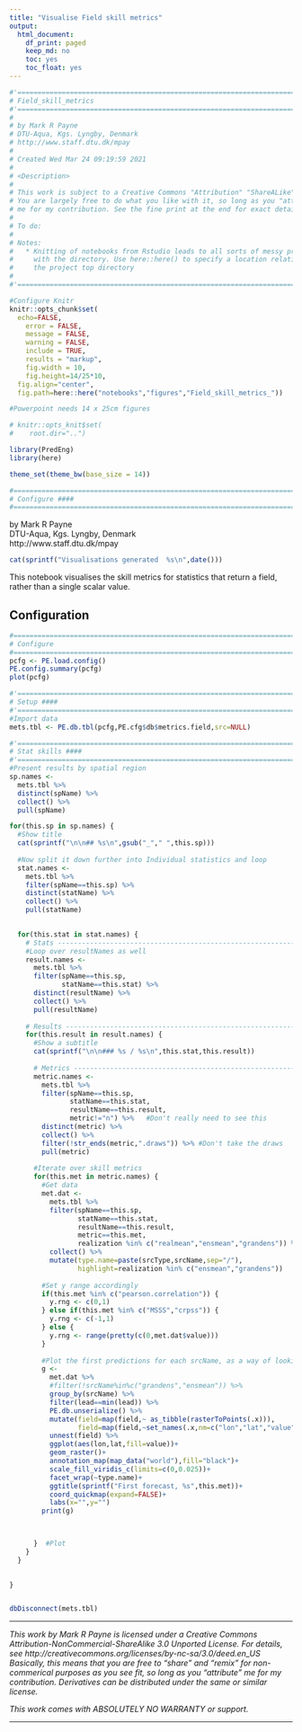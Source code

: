 ```yaml
---
title: "Visualise Field skill metrics"
output:
  html_document: 
    df_print: paged
    keep_md: no
    toc: yes
    toc_float: yes
---
```


```r
#'========================================================================
# Field_skill_metrics
#'========================================================================
#
# by Mark R Payne
# DTU-Aqua, Kgs. Lyngby, Denmark
# http://www.staff.dtu.dk/mpay
#
# Created Wed Mar 24 09:19:59 2021
#
# <Description>
#
# This work is subject to a Creative Commons "Attribution" "ShareALike" License.
# You are largely free to do what you like with it, so long as you "attribute"
# me for my contribution. See the fine print at the end for exact details.
#
# To do:
#
# Notes:
#   * Knitting of notebooks from Rstudio leads to all sorts of messy problems 
#     with the directory. Use here::here() to specify a location relative to
#     the project top directory
#
#'========================================================================

#Configure Knitr
knitr::opts_chunk$set(
  echo=FALSE,
	error = FALSE,
	message = FALSE,
	warning = FALSE,
	include = TRUE,
	results = "markup",
	fig.width = 10,
	fig.height=14/25*10,
  fig.align="center",
  fig.path=here::here("notebooks","figures","Field_skill_metrics_"))

#Powerpoint needs 14 x 25cm figures

# knitr::opts_knit$set(
#    root.dir="..")

library(PredEng)
library(here)

theme_set(theme_bw(base_size = 14))
```

```r
#==========================================================================
# Configure ####
#==========================================================================

```

by Mark R Payne  <br>
DTU-Aqua, Kgs. Lyngby, Denmark  <br>
http://www.staff.dtu.dk/mpay  <br>
```r
cat(sprintf("Visualisations generated  %s\n",date()))
```

This notebook visualises the skill metrics for statistics that return a field, rather than a single scalar value.

## Configuration

```r
#==========================================================================
# Configure
#==========================================================================
pcfg <- PE.load.config()
PE.config.summary(pcfg)
plot(pcfg)

#'========================================================================
# Setup ####
#'========================================================================
#Import data
mets.tbl <- PE.db.tbl(pcfg,PE.cfg$db$metrics.field,src=NULL)

```


```r
#'========================================================================
# Stat skills ####
#'========================================================================
#Present results by spatial region
sp.names <-
  mets.tbl %>%
  distinct(spName) %>%
  collect() %>%
  pull(spName)

for(this.sp in sp.names) {
  #Show title
  cat(sprintf("\n\n## %s\n",gsub("_"," ",this.sp)))
  
  #Now split it down further into Individual statistics and loop
  stat.names <-
    mets.tbl %>%
    filter(spName==this.sp) %>%
    distinct(statName) %>%
    collect() %>%
    pull(statName)
  

  for(this.stat in stat.names) {
    # Stats ---------------------------------------------------------------------------
    #Loop over resultNames as well
    result.names <- 
      mets.tbl %>%
      filter(spName==this.sp,
             statName==this.stat) %>%
      distinct(resultName) %>%
      collect() %>%
      pull(resultName)
    
    # Results -------------------------------------------------------------------------
    for(this.result in result.names) {
      #Show a subtitle
      cat(sprintf("\n\n### %s / %s\n",this.stat,this.result))
 
      # Metrics -------------------------------------------------------------------------
      metric.names <-
        mets.tbl %>%
        filter(spName==this.sp,
               statName==this.stat,
               resultName==this.result,
               metric!="n") %>%   #Don't really need to see this
        distinct(metric) %>%
        collect() %>%
        filter(!str_ends(metric,".draws")) %>% #Don't take the draws
        pull(metric) 
      
      #Iterate over skill metrics
      for(this.met in metric.names) {
        #Get data
        met.dat <- 
          mets.tbl %>%
          filter(spName==this.sp,
                 statName==this.stat,
                 resultName==this.result,
                 metric==this.met,
                 realization %in% c("realmean","ensmean","grandens")) %>% 
          collect() %>%
          mutate(type.name=paste(srcType,srcName,sep="/"),
                 highlight=realization %in% c("ensmean","grandens"))
        
        #Set y range accordingly
        if(this.met %in% c("pearson.correlation")) {
          y.rng <- c(0,1)
        } else if(this.met %in% c("MSSS","crpss")) {
          y.rng <- c(-1,1) 
        } else {
          y.rng <- range(pretty(c(0,met.dat$value)))
        }
        
        #Plot the first predictions for each srcName, as a way of looking at the initialisation
        g <- 
          met.dat %>%
          #filter(!srcName%in%c("grandens","ensmean")) %>%
          group_by(srcName) %>%
          filter(lead==min(lead)) %>%
          PE.db.unserialize() %>%
          mutate(field=map(field,~ as_tibble(rasterToPoints(.x))),
                 field=map(field,~set_names(.x,nm=c("lon","lat","value")))) %>%
          unnest(field) %>%
          ggplot(aes(lon,lat,fill=value))+
          geom_raster()+
          annotation_map(map_data("world"),fill="black")+
          scale_fill_viridis_c(limits=c(0,0.025))+
          facet_wrap(~type.name)+
          ggtitle(sprintf("First forecast, %s",this.met))+
          coord_quickmap(expand=FALSE)+
          labs(x="",y="")
        print(g)
        


      }  #Plot  
    } 
  }
  

}


dbDisconnect(mets.tbl)
```






***
*This work by Mark R Payne is licensed under a  Creative Commons
Attribution-NonCommercial-ShareAlike 3.0 Unported License. 
For details, see http://creativecommons.org/licenses/by-nc-sa/3.0/deed.en_US
Basically, this means that you are free to "share" and "remix" for 
non-commerical purposes as you see fit, so long as you "attribute" me for my
contribution. Derivatives can be distributed under the same or 
similar license.*

*This work comes with ABSOLUTELY NO WARRANTY or support.*

***



